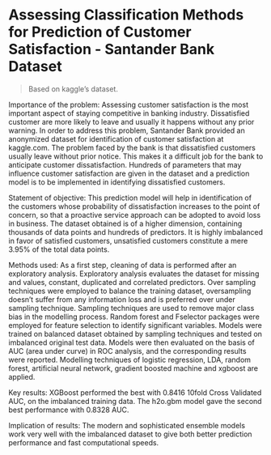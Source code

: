# Assessing Classification Methods for Prediction of Customer Satisfaction - Santander Bank Dataset
> Based on  kaggle's dataset.


Importance of the problem:
Assessing customer satisfaction is the most important aspect of staying competitive in banking industry.
Dissatisfied customer are more likely to leave and usually it happens without any prior warning. In order to
address this problem, Santander Bank provided an anonymized dataset for identification of customer
satisfaction at kaggle.com.
The problem faced by the bank is that dissatisfied customers usually leave without prior notice. This makes it
a difficult job for the bank to anticipate customer dissatisfaction. Hundreds of parameters that may influence
customer satisfaction are given in the dataset and a prediction model is to be implemented in identifying
dissatisfied customers.

Statement of objective:
This prediction model will help in identification of the customers whose probability of dissatisfaction increases
to the point of concern, so that a proactive service approach can be adopted to avoid loss in business. The
dataset obtained is of a higher dimension, containing thousands of data points and hundreds of predictors. It
is highly imbalanced in favor of satisfied customers, unsatisfied customers constitute a mere 3.95% of the
total data points.

Methods used:
As a first step, cleaning of data is performed after an exploratory analysis. Exploratory analysis evaluates the
dataset for missing and values, constant, duplicated and correlated predictors. Over sampling techniques
were employed to balance the training dataset, oversampling doesn’t suffer from any information loss and is
preferred over under sampling technique. Sampling techniques are used to remove major class bias in the
modelling process. Random forest and Fselector packages were employed for feature selection to identify
significant variables. Models were trained on balanced dataset obtained by sampling techniques and tested
on imbalanced original test data. Models were then evaluated on the basis of AUC (area under curve) in ROC
analysis, and the corresponding results were reported. Modelling techniques of logistic regression, LDA,
random forest, artificial neural network, gradient boosted machine and xgboost are applied.

Key results: XGBoost performed the best with 0.8416 10fold Cross Validated AUC, on the imbalanced training
data. The h2o.gbm model gave the second best performance with 0.8328 AUC.

Implication of results: The modern and sophisticated ensemble models work very well with the imbalanced
dataset to give both better prediction performance and fast computational speeds.

